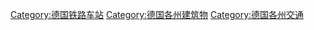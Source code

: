 [[Category:德国铁路车站|Category:德国铁路车站]]
[[Category:德国各州建筑物|Category:德国各州建筑物]]
[[Category:德国各州交通|Category:德国各州交通]]